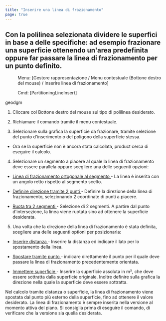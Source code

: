 ```yaml
---
title: "Inserire una linea di frazionamento"
page: true
---
```

## Con la polilinea selezionata dividere le superfici in base a delle specifiche: ad esempio frazionare una superficie ottenendo un&#39;area predefinita oppure far passare la linea di frazionamento per un punto definito.
 <Menu> Menu: [Gestore rappresentazione / Menu contestuale (Bottone destro del mouse) / Inserire linea di frazionamento] </Menu> 
<GeoDesigner> <Menu> Cmd: [PartitioningLineInsert] </Menu> 

 <Placeholder>geodgm</Placeholder> </GeoDesigner>

1. Cliccare col <Border>Bottone destro del mouse</Border>  sul tipo di polilinea desiderato.

2. Richiamare il comando tramite il menu contestuale.

3. Selezionare sulla grafica la superficie da frazionare, tramite selezione del punto d&#39;inserimento o del poligono della superficie stessa.

- Ora se la superficie non &#232; ancora stata calcolata, <Placeholder>product</Placeholder> cerca di eseguire il calcolo.



4. Selezionare un segmento a piacere al quale la linea di frazionamento deve essere <Bold> parallela </Bold>  oppure scegliere una delle seguenti opzioni:

- <U> <Bold> Linea di frazionamento ortogonale al segmento </Bold> </U>  - La linea &#232; inserita con un angolo retto rispetto al segmento scelto.

- <U> <Bold> Definire direzione tramite 2 punti </Bold> </U>  - Definire la direzione della linea di frazionamento, selezionando 2 coordinate di punti a piacere.

- <U> <Bold> Ruota tra 2 segmenti </Bold> </U>  - Selezione di 2 segmenti. A partire dal punto d&#39;intersezione, la linea viene ruotata sino ad ottenere la superficie desiderata.



5. Una volta che la direzione della linea di frazionamento &#232; stata definita, scegliere una delle seguenti optioni per posizionarla:

- <U> <Bold> Inserire distanza </Bold> </U>  - Inserire la distanza ed indicare il lato per lo spostamento della linea.

- <U> <Bold> Spostare tramite punto </Bold> </U>  - indicare direttamente il punto per il quale deve passare la linea di frazionamento precedentemente orientata.

- <U> <Bold> Immettere superficie </Bold> </U>  - Inserire la superficie assoluta in m&#178;, che deve essere sottratta dalla superficie originale. Inoltre definire sulla grafica la direzione nella quale la superficie deve essere sottratta.






<Success>
Nel calcolo tramite distanza o superficie, la linea di frazionamento viene spostata dal punto pi&#249; esterno della superficie, fino ad ottenere il valore desiderato.
</Success>

<Warning>
La linea di frazionamento &#232; sempre inserita nella versione al momento attiva del piano. Si consiglia prima di eseguire il comando, di verificare che la versione sia quella desiderata.
</Warning>
